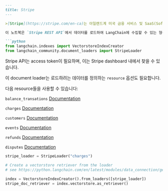 ```markdown
---
title: Stripe
---

>[Stripe](https://stripe.com/en-ca)는 아일랜드계 미국 금융 서비스 및 SaaS(Software as a Service) 회사입니다. 전자상거래 웹사이트와 모바일 애플리케이션을 위한 결제 처리 소프트웨어 및 application programming interface를 제공합니다.

이 노트북은 `Stripe REST API`에서 데이터를 로드하여 LangChain에 수집할 수 있는 형식으로 변환하는 방법과 벡터화를 위한 사용 예제를 다룹니다.

```python
from langchain.indexes import VectorstoreIndexCreator
from langchain_community.document_loaders import StripeLoader
```

Stripe API는 access token이 필요하며, 이는 Stripe dashboard 내에서 찾을 수 있습니다.

이 document loader는 로드하려는 데이터를 정의하는 `resource` 옵션도 필요합니다.

다음 resource들을 사용할 수 있습니다:

`balance_transations` [Documentation](https://stripe.com/docs/api/balance_transactions/list)

`charges` [Documentation](https://stripe.com/docs/api/charges/list)

`customers` [Documentation](https://stripe.com/docs/api/customers/list)

`events` [Documentation](https://stripe.com/docs/api/events/list)

`refunds` [Documentation](https://stripe.com/docs/api/refunds/list)

`disputes` [Documentation](https://stripe.com/docs/api/disputes/list)

```python
stripe_loader = StripeLoader("charges")
```

```python
# Create a vectorstore retriever from the loader
# see https://python.langchain.com/en/latest/modules/data_connection/getting_started.html for more details

index = VectorstoreIndexCreator().from_loaders([stripe_loader])
stripe_doc_retriever = index.vectorstore.as_retriever()
```
```